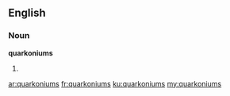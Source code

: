 ==English==

===Noun===
'''quarkoniums'''

# {{plural of|[[quarkonium]]}}

[[ar:quarkoniums]]
[[fr:quarkoniums]]
[[ku:quarkoniums]]
[[my:quarkoniums]]